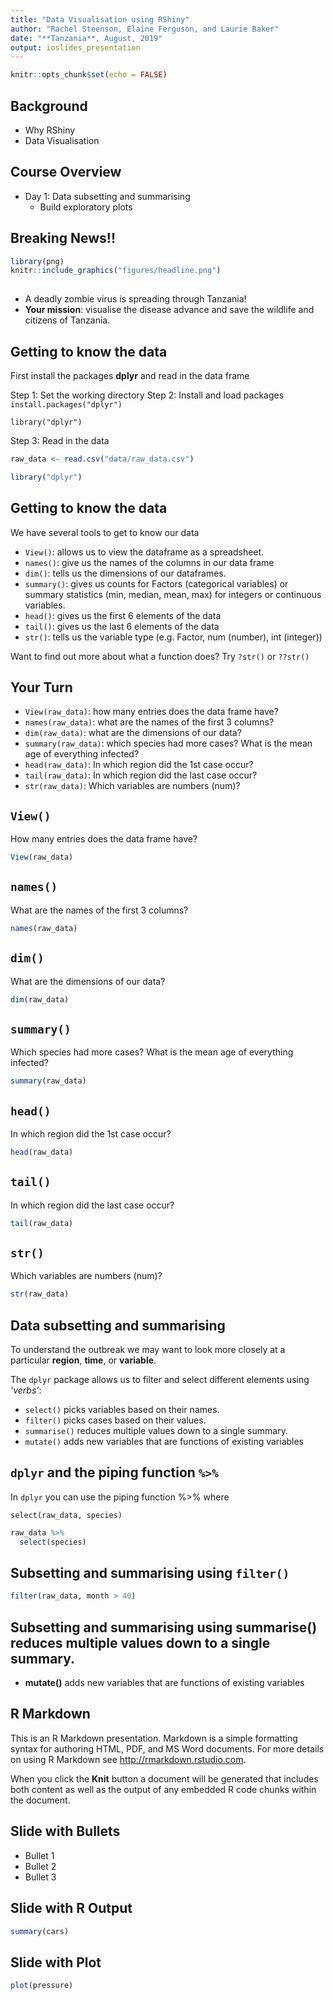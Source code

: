 ```yaml
---
title: "Data Visualisation using RShiny"
author: "Rachel Steenson, Elaine Ferguson, and Laurie Baker"
date: "**Tanzania**, August, 2019"
output: ioslides_presentation
---
```


```r
knitr::opts_chunk$set(echo = FALSE)
```

<style>
div.footnotes {
  position: absolute;
  bottom: 0;
  margin-bottom: 10px;
  width: 80%;
  font-size: 0.6em;
}
</style>

<script src="https://ajax.googleapis.com/ajax/libs/jquery/3.1.1/jquery.min.js"></script>
<script>
$(document).ready(function() {
  $('slide:not(.backdrop):not(.title-slide)').append('<div class=\"footnotes\">');

  $('footnote').each(function(index) {
    var text  = $(this).html();
    var fnNum = (index+1).toString();
    $(this).html(fnNum.sup());

    var footnote   = fnNum + '. ' + text + '<br/>';
    var oldContent = $(this).parents('slide').children('div.footnotes').html();
    var newContent = oldContent + footnote;
    $(this).parents('slide').children('div.footnotes').html(newContent);
  });
});
</script>


## Background

- Why RShiny
- Data Visualisation

## Course Overview

- Day 1: Data subsetting and summarising
    - Build exploratory plots

## Breaking News!!


```r
library(png)
knitr::include_graphics("figures/headline.png")
 
```

- A deadly zombie virus is spreading through Tanzania!
- **Your mission**: visualise the disease advance and save the wildlife and citizens of Tanzania.

## Getting to know the data

First install the packages **dplyr** and read in the data frame

Step 1: Set the working directory
Step 2: Install and load packages
``install.packages("dplyr")``

``library("dplyr")``

Step 3: Read in the data
```r
raw_data <- read.csv("data/raw_data.csv")
```

```r
library("dplyr")
```


## Getting to know the data

We have several tools to get to know our data

- ``View()``: allows us to view the dataframe as a spreadsheet.
- ``names()``: give us the names of the columns in our data frame
- ``dim()``: tells us the dimensions of our dataframes. 
- ``summary()``: gives us counts for Factors (categorical variables) or summary statistics (min, median, mean, max) for integers or continuous variables.
- ``head()``: gives us the first 6 elements of the data
- ``tail()``: gives us the last 6 elements of the data
- ``str()``: tells us the variable type (e.g. Factor, num (number), int (integer))

Want to find out more about what a function does? Try ``?str()`` or ``??str()``

## Your Turn

- ``View(raw_data)``: how many entries does the data frame have?
- ``names(raw_data)``: what are the names of the first 3 columns?
- ``dim(raw_data)``: what are the dimensions of our data?
- ``summary(raw_data)``: which species had more cases? What is the mean age of everything infected?
- ``head(raw_data)``: In which region did the 1st case occur?
- ``tail(raw_data)``: In which region did the last case occur?
- ``str(raw_data)``: Which variables are numbers (num)?

## ``View()``

How many entries does the data frame have?

```r

View(raw_data)

```


## ``names()``

What are the names of the first 3 columns?

```r

names(raw_data)

```


## ``dim()``

What are the dimensions of our data?

```r

dim(raw_data)

```

## ``summary()`` 

Which species had more cases? What is the mean age of everything infected?

```r

summary(raw_data)

```


## ``head()`` 

In which region did the 1st case occur?

```r

head(raw_data)

```


## ``tail()`` 

In which region did the last case occur?

```r

tail(raw_data)

```


## ``str()`` 

Which variables are numbers (num)?

```r

str(raw_data)

```


## Data subsetting and summarising

To understand the outbreak we may want to look more closely at a particular **region**, **time**, or **variable**. 

The ``dplyr`` package allows us to filter and select different elements using *'verbs'*:

 - ``select()`` picks variables based on their names.
 - ``filter()`` picks cases based on their values.
 - ``summarise()`` reduces multiple values down to a single summary.
 - ``mutate()`` adds new variables that are functions of existing variables

## ``dplyr`` and the piping function ``%>%``

In ``dplyr`` you can use the piping function %>% where 

``select(raw_data, species)``


```r
raw_data %>%
  select(species)

```


## Subsetting and summarising using ``filter()`` 


```r
filter(raw_data, month > 40)
```

## Subsetting and summarising using **summarise()** reduces multiple values down to a single summary.
 - **mutate()** adds new variables that are functions of existing variables


## R Markdown

This is an R Markdown presentation. Markdown is a simple formatting syntax for authoring HTML, PDF, and MS Word documents. For more details on using R Markdown see <http://rmarkdown.rstudio.com>.

When you click the **Knit** button a document will be generated that includes both content as well as the output of any embedded R code chunks within the document.

## Slide with Bullets

- Bullet 1
- Bullet 2
- Bullet 3

## Slide with R Output

```r
summary(cars)
```

## Slide with Plot

```r
plot(pressure)
```

